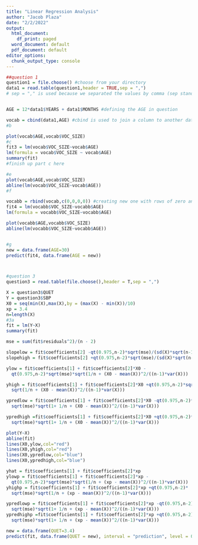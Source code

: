 ```yaml
---
title: "Linear Regression Analysis"
author: "Jacob Plaza"
date: "2/2/2022"
output:
  html_document:
    df_print: paged
  word_document: default
  pdf_document: default
editor_options:
  chunk_output_type: console
---
```


```r

##question 1
question1 = file.choose() #choose from your directory
data1 = read.table(question1,header = TRUE,sep = ",")
# sep = "," is used because we separated the values by comma (sep stand for separator) 


AGE = 12*data1$YEARS + data1$MONTHS #defining the AGE in question

vocab = cbind(data1,AGE) #cbind is used to join a column to another data of the same row length
#b

plot(vocab$AGE,vocab$VOC_SIZE)
#c
fit3 = lm(vocab$VOC_SIZE~vocab$AGE)
lm(formula = vocab$VOC_SIZE ~ vocab$AGE)
summary(fit)
#finish up part c here

#e 
plot(vocab$AGE,vocab$VOC_SIZE)
abline(lm(vocab$VOC_SIZE~vocab$AGE))
#f

vocabb = rbind(vocab,c(0,0,0,0)) #creating new one with rows of zero and here rbind is for binding two separate data with the same number of columns
fit4 = lm(vocabb$VOC_SIZE~vocabb$AGE)
lm(formula = vocabb$VOC_SIZE~vocabb$AGE)

plot(vocabb$AGE,vocabb$VOC_SIZE)
abline(lm(vocabb$VOC_SIZE~vocabb$AGE))


#g
new = data.frame(AGE=30)
predict(fit4, data.frame(AGE = new))



#question 3
question3 = read.table(file.choose(),header = T,sep = ",")

X = question3$QUET
Y = question3$SBP
X0 = seq(min(X),max(X),by = (max(X) - min(X))/10)
xp = 3.4
n=length(X)
#3a
fit = lm(Y~X)
summary(fit)

mse = sum(fit$residuals^2)/(n - 2)

slopelow = fit$coefficients[2] -qt(0.975,n-2)*sqrt(mse)/(sd(X)*sqrt(n-1))
slopehigh = fit$coefficients[2] +qt(0.975,n-2)*sqrt(mse)/(sd(X)*sqrt(n-1)) 

ylow = fit$coefficients[1] + fit$coefficients[2]*X0 -
  qt(0.975,n-2)*sqrt(mse)*sqrt(1/n + (X0 - mean(X))^2/((n-1)*var(X)))

yhigh = fit$coefficients[1] + fit$coefficients[2]*X0 +qt(0.975,n-2)*sqrt(mse)*
  sqrt(1/n + (X0 - mean(X))^2/((n-1)*var(X)))

ypredlow = fit$coefficients[1] + fit$coefficients[2]*X0 -qt(0.975,n-2)*
  sqrt(mse)*sqrt(1+ 1/n + (X0 - mean(X))^2/((n-1)*var(X)))

ypredhigh =fit$coefficients[1] + fit$coefficients[2]*X0 +qt(0.975,n-2)*
  sqrt(mse)*sqrt(1+ 1/n + (X0 - mean(X))^2/((n-1)*var(X)))

plot(Y~X)
abline(fit)
lines(X0,ylow,col="red")
lines(X0,yhigh,col="red")
lines(X0,ypredlow,col="blue")
lines(X0,ypredhigh,col="blue")

yhat = fit$coefficients[1] + fit$coefficients[2]*xp
ylowp = fit$coefficients[1] + fit$coefficients[2]*xp -
  qt(0.975,n-2)*sqrt(mse)*sqrt(1/n + (xp - mean(X))^2/((n-1)*var(X)))
yhighp = fit$coefficients[1] + fit$coefficients[2]*xp +qt(0.975,n-2)*
  sqrt(mse)*sqrt(1/n + (xp - mean(X))^2/((n-1)*var(X)))

ypredlowp = fit$coefficients[1] + fit$coefficients[2]*xp -qt(0.975,n-2)*
  sqrt(mse)*sqrt(1+ 1/n + (xp - mean(X))^2/((n-1)*var(X)))
ypredhighp =fit$coefficients[1] + fit$coefficients[2]*xp +qt(0.975,n-2)*
  sqrt(mse)*sqrt(1+ 1/n + (xp - mean(X))^2/((n-1)*var(X)))

new = data.frame(QUET=3.4)
predict(fit, data.frame(QUET = new), interval = "prediction", level = 0.95)
```
